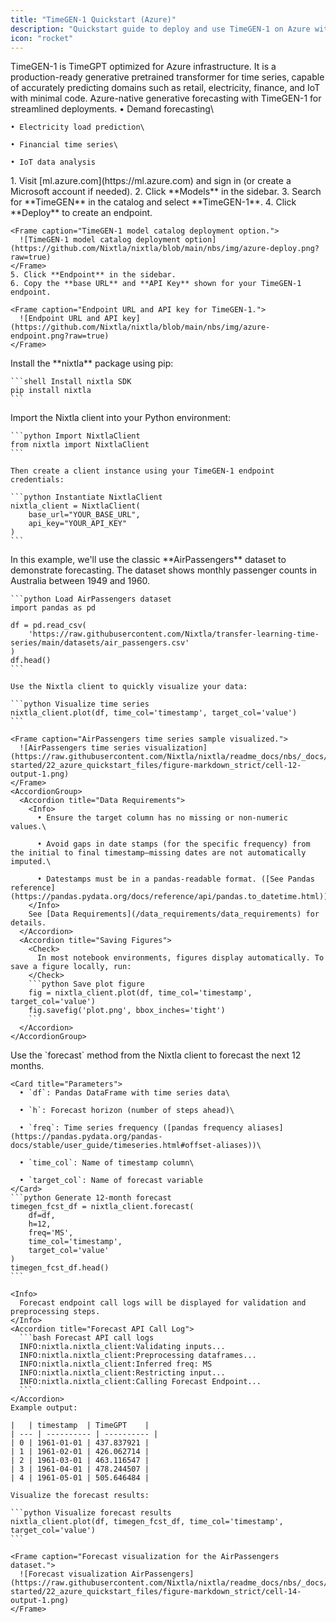 ```yaml
---
title: "TimeGEN-1 Quickstart (Azure)"
description: "Quickstart guide to deploy and use TimeGEN-1 on Azure with the Nixtla Python SDK for time series forecasting."
icon: "rocket"
---
```


<Info>
  TimeGEN-1 is TimeGPT optimized for Azure infrastructure. It is a production-ready generative pretrained transformer for time series, capable of accurately predicting domains such as retail, electricity, finance, and IoT with minimal code.
</Info>


<CardGroup cols={2}>
  <Card title="Key Benefit">
    Azure-native generative forecasting with TimeGEN-1 for streamlined deployments.
  </Card>
  <Card title="Use Cases">
    • Demand forecasting\

    • Electricity load prediction\

    • Financial time series\

    • IoT data analysis
  </Card>
</CardGroup>

<Steps>
  <Step title="Step 1: Set up a TimeGEN-1 endpoint on Azure and generate an API key">
    1. Visit [ml.azure.com](https://ml.azure.com) and sign in (or create a Microsoft account if needed).
    2. Click **Models** in the sidebar.
    3. Search for **TimeGEN** in the catalog and select **TimeGEN-1**.
    4. Click **Deploy** to create an endpoint.

    <Frame caption="TimeGEN-1 model catalog deployment option.">
      ![TimeGEN-1 model catalog deployment option](https://github.com/Nixtla/nixtla/blob/main/nbs/img/azure-deploy.png?raw=true)
    </Frame>
    5. Click **Endpoint** in the sidebar.
    6. Copy the **base URL** and **API Key** shown for your TimeGEN-1 endpoint.

    <Frame caption="Endpoint URL and API key for TimeGEN-1.">
      ![Endpoint URL and API key](https://github.com/Nixtla/nixtla/blob/main/nbs/img/azure-endpoint.png?raw=true)
    </Frame>
  </Step>
  <Step title="Step 2: Install Nixtla Python SDK">
    Install the **nixtla** package using pip:

    ```shell Install nixtla SDK
    pip install nixtla
    ```
  </Step>
  <Step title="Step 3: Import and instantiate the Nixtla client">
    Import the Nixtla client into your Python environment:

    ```python Import NixtlaClient
    from nixtla import NixtlaClient
    ```

    Then create a client instance using your TimeGEN-1 endpoint credentials:

    ```python Instantiate NixtlaClient
    nixtla_client = NixtlaClient(
        base_url="YOUR_BASE_URL",
        api_key="YOUR_API_KEY"
    )
    ```
  </Step>
  <Step title="Step 4: Load your time series data">
    In this example, we'll use the classic **AirPassengers** dataset to demonstrate forecasting. The dataset shows monthly passenger counts in Australia between 1949 and 1960.

    ```python Load AirPassengers dataset
    import pandas as pd

    df = pd.read_csv(
        'https://raw.githubusercontent.com/Nixtla/transfer-learning-time-series/main/datasets/air_passengers.csv'
    )
    df.head()
    ```

    Use the Nixtla client to quickly visualize your data:

    ```python Visualize time series
    nixtla_client.plot(df, time_col='timestamp', target_col='value')
    ```

    <Frame caption="AirPassengers time series sample visualized.">
      ![AirPassengers time series visualization](https://raw.githubusercontent.com/Nixtla/nixtla/readme_docs/nbs/_docs/docs/getting-started/22_azure_quickstart_files/figure-markdown_strict/cell-12-output-1.png)
    </Frame>
    <AccordionGroup>
      <Accordion title="Data Requirements">
        <Info>
          • Ensure the target column has no missing or non-numeric values.\

          • Avoid gaps in date stamps (for the specific frequency) from the initial to final timestamp—missing dates are not automatically imputed.\

          • Datestamps must be in a pandas-readable format. ([See Pandas reference](https://pandas.pydata.org/docs/reference/api/pandas.to_datetime.html))
        </Info>
        See [Data Requirements](/data_requirements/data_requirements) for details.
      </Accordion>
      <Accordion title="Saving Figures">
        <Check>
          In most notebook environments, figures display automatically. To save a figure locally, run:
        </Check>
        ```python Save plot figure
        fig = nixtla_client.plot(df, time_col='timestamp', target_col='value')
        fig.savefig('plot.png', bbox_inches='tight')
        ```
      </Accordion>
    </AccordionGroup>
  </Step>
  <Step title="Step 5: Generate forecasts">
    Use the `forecast` method from the Nixtla client to forecast the next 12 months.

    <Card title="Parameters">
      • `df`: Pandas DataFrame with time series data\

      • `h`: Forecast horizon (number of steps ahead)\

      • `freq`: Time series frequency ([pandas frequency aliases](https://pandas.pydata.org/pandas-docs/stable/user_guide/timeseries.html#offset-aliases))\

      • `time_col`: Name of timestamp column\

      • `target_col`: Name of forecast variable
    </Card>
    ```python Generate 12-month forecast
    timegen_fcst_df = nixtla_client.forecast(
        df=df,
        h=12,
        freq='MS',
        time_col='timestamp',
        target_col='value'
    )
    timegen_fcst_df.head()
    ```

    <Info>
      Forecast endpoint call logs will be displayed for validation and preprocessing steps.
    </Info>
    <Accordion title="Forecast API Call Log">
      ```bash Forecast API call logs
      INFO:nixtla.nixtla_client:Validating inputs...
      INFO:nixtla.nixtla_client:Preprocessing dataframes...
      INFO:nixtla.nixtla_client:Inferred freq: MS
      INFO:nixtla.nixtla_client:Restricting input...
      INFO:nixtla.nixtla_client:Calling Forecast Endpoint...
      ```
    </Accordion>
    Example output:

    |   | timestamp  | TimeGPT    |
    | --- | ---------- | ---------- |
    | 0 | 1961-01-01 | 437.837921 |
    | 1 | 1961-02-01 | 426.062714 |
    | 2 | 1961-03-01 | 463.116547 |
    | 3 | 1961-04-01 | 478.244507 |
    | 4 | 1961-05-01 | 505.646484 |

    Visualize the forecast results:

    ```python Visualize forecast results
    nixtla_client.plot(df, timegen_fcst_df, time_col='timestamp', target_col='value')
    ```

    <Frame caption="Forecast visualization for the AirPassengers dataset.">
      ![Forecast visualization AirPassengers](https://raw.githubusercontent.com/Nixtla/nixtla/readme_docs/nbs/_docs/docs/getting-started/22_azure_quickstart_files/figure-markdown_strict/cell-14-output-1.png)
    </Frame>
  </Step>
</Steps>